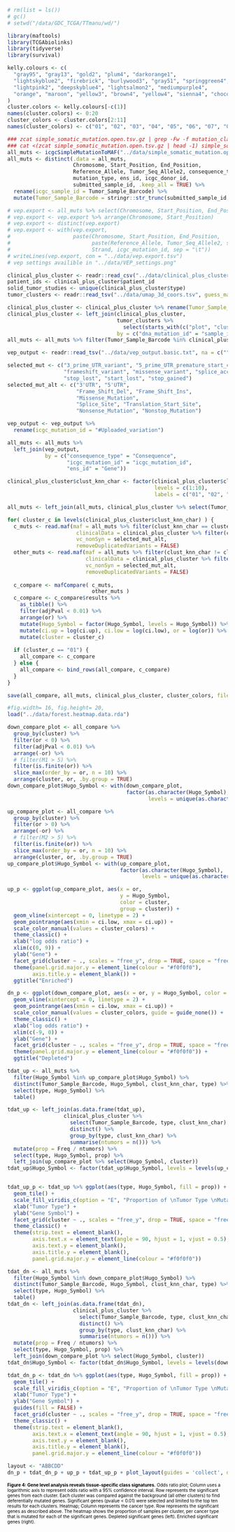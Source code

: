 ```r
# rm(list = ls())
# gc()
# setwd("/data/GDC_TCGA/TTmanu/wd/")

library(maftools)
library(TCGAbiolinks)
library(tidyverse)
library(survival)

kelly.colours <- c(
  "gray95", "gray13", "gold2", "plum4", "darkorange1",
  "lightskyblue2", "firebrick", "burlywood3", "gray51", "springgreen4",
  "lightpink2", "deepskyblue4", "lightsalmon2", "mediumpurple4",
  "orange", "maroon", "yellow3", "brown4", "yellow4", "sienna4", "chocolate", "gray19"
)
cluster.colors <- kelly.colours[-c(1)]
names(cluster.colors) <- 0:20
cluster_colors <- cluster.colors[2:11]
names(cluster_colors) <- c("01", "02", "03", "04", "05", "06", "07", "08", "09", "10")

### zcat simple_somatic_mutation.open.tsv.gz | grep -Fw -f mutation_classes.txt > simple_somatic_mutation.open.selmuts.tsv
### cat <(zcat simple_somatic_mutation.open.tsv.gz | head -1) simple_somatic_mutation.open.selmuts.tsv | gzip -c - >simple_somatic_mutation.open.selmuts.tsv.gz
all_muts <- icgcSimpleMutationToMAF("../data/simple_somatic_mutation.open.selmuts.tsv.gz", removeDuplicatedVariants = FALSE, addHugoSymbol = TRUE)
all_muts <- distinct(.data = all_muts,
                     Chromosome, Start_Position, End_Position, 
                     Reference_Allele, Tumor_Seq_Allele2, consequence_type, 
                     mutation_type, ens_id, icgc_donor_id, 
                     submitted_sample_id, .keep_all = TRUE) %>% 
  rename(icgc_sample_id = Tumor_Sample_Barcode) %>% 
  mutate(Tumor_Sample_Barcode = stringr::str_trunc(submitted_sample_id, 16, ellipsis = ""))

# vep.export <- all_muts %>% select(Chromosome, Start_Position, End_Position, Reference_Allele, Tumor_Seq_Allele2, Strand, icgc_mutation_id)
# vep.export <- vep.export %>% arrange(Chromosome, Start_Position)
# vep.export <- distinct(vep.export)
# vep.export <- with(vep.export,
#                    paste(Chromosome, Start_Position, End_Position,
#                          paste(Reference_Allele, Tumor_Seq_Allele2, sep = "/"),
#                          Strand, icgc_mutation_id, sep = "\t"))
# writeLines(vep.export, con = "../data/vep.export.tsv")
# vep settings availible in "../data/VEP_settings.png"

clinical_plus_cluster <- readr::read_csv("../data/clinical_plus_cluster.csv")
patient_ids <- clinical_plus_cluster$patient_id
solid_tumor_studies <- unique(clinical_plus_cluster$type)
tumor_clusters <- readr::read_tsv("../data/umap_3d_coors.tsv", guess_max = 10000)

clinical_plus_cluster <- clinical_plus_cluster %>% rename(Tumor_Sample_Barcode = sample_id)
clinical_plus_cluster <- left_join(clinical_plus_cluster,
                                   tumor_clusters %>% 
                                     select(starts_with(c("plot", "cluster", "clust_knn", "sample_id"))),
                                   by = c("dna_mutation_id" = "sample_id"))
all_muts <- all_muts %>% filter(Tumor_Sample_Barcode %in% clinical_plus_cluster$Tumor_Sample_Barcode)

vep_output <- readr::read_tsv("../data/vep_output.basic.txt", na = c("", "NA", "-"), guess_max = 10000)

selected_mut <- c("3_prime_UTR_variant", "5_prime_UTR_premature_start_codon_gain_variant", "5_prime_UTR_variant", 
                  "frameshift_variant", "missense_variant", "splice_acceptor_variant", "splice_donor_variant",
                  "stop_lost", "start_lost", "stop_gained")
selected_mut_alt <- c("3'UTR", "5'UTR", 
                      "Frame_Shift_Del", "Frame_Shift_Ins",
                      "Missense_Mutation", 
                      "Splice_Site", "Translation_Start_Site", 
                      "Nonsense_Mutation", "Nonstop_Mutation")

vep_output <- vep_output %>% 
  rename(icgc_mutation_id = "#Uploaded_variation")

all_muts <- all_muts %>% 
  left_join(vep_output, 
            by = c("consequence_type" = "Consequence", 
                   "icgc_mutation_id" = "icgc_mutation_id",
                   "ens_id" = "Gene"))

clinical_plus_cluster$clust_knn_char <- factor(clinical_plus_cluster$clust_knn, 
                                               levels = c(1:10), 
                                               labels = c("01", "02", "03", "04", "05", "06", "07", "08", "09", "10"))

all_muts <- left_join(all_muts, clinical_plus_cluster %>% select(Tumor_Sample_Barcode, clust_knn, clust_knn_char, type) %>% distinct())

for( cluster_c in levels(clinical_plus_cluster$clust_knn_char) ) {
  c_muts <- read.maf(maf = all_muts %>% filter(clust_knn_char == cluster_c),
                      clinicalData = clinical_plus_cluster %>% filter(clust_knn_char == cluster_c),
                      vc_nonSyn = selected_mut_alt, 
                      removeDuplicatedVariants = FALSE)
  other_muts <- read.maf(maf = all_muts %>% filter(clust_knn_char != cluster_c),
                         clinicalData = clinical_plus_cluster %>% filter(clust_knn_char != cluster_c),
                         vc_nonSyn = selected_mut_alt, 
                         removeDuplicatedVariants = FALSE)
  
  c_compare <- mafCompare( c_muts,
                           other_muts )
  c_compare <- c_compare$results %>% 
    as_tibble() %>% 
    filter(adjPval < 0.01) %>%
    arrange(or) %>% 
    mutate(Hugo_Symbol = factor(Hugo_Symbol, levels = Hugo_Symbol)) %>%
    mutate(ci.up = log(ci.up), ci.low = log(ci.low), or = log(or)) %>%
    mutate(cluster = cluster_c)
  
  if (cluster_c == "01") {
    all_compare <- c_compare
  } else {
    all_compare <- bind_rows(all_compare, c_compare)
  }
}

save(all_compare, all_muts, clinical_plus_cluster, cluster_colors, file = "../data/forest.heatmap.data.rda")
```

```r
#fig.width= 16, fig.height= 20,
load("../data/forest.heatmap.data.rda")

down_compare_plot <- all_compare %>%
  group_by(cluster) %>%
  filter(or < 0) %>%
  filter(adjPval < 0.01) %>%
  arrange(-or) %>%
  # filter(M1 > 5) %>%
  filter(is.finite(or)) %>%
  slice_max(order_by = or, n = 10) %>%
  arrange(cluster, or, .by.group = TRUE)
down_compare_plot$Hugo_Symbol <- with(down_compare_plot, 
                                      factor(as.character(Hugo_Symbol), 
                                             levels = unique(as.character(Hugo_Symbol))))

up_compare_plot <- all_compare %>%
  group_by(cluster) %>%
  filter(or > 0) %>%
  arrange(-or) %>%
  # filter(M2 > 5) %>%
  filter(is.finite(or)) %>%
  slice_max(order_by = or, n = 10) %>%
  arrange(cluster, or, .by.group = TRUE)
up_compare_plot$Hugo_Symbol <- with(up_compare_plot,
                                    factor(as.character(Hugo_Symbol),
                                           levels = unique(as.character(Hugo_Symbol))))

up_p <- ggplot(up_compare_plot, aes(x = or, 
                                    y = Hugo_Symbol, 
                                    color = cluster, 
                                    group = cluster)) +
  geom_vline(xintercept = 0, linetype = 2) + 
  geom_pointrange(aes(xmin = ci.low, xmax = ci.up)) +
  scale_color_manual(values = cluster_colors) +
  theme_classic() +
  xlab("log odds ratio") +
  xlim(c(0, 9)) +
  ylab("Gene") +
  facet_grid(cluster ~ ., scales = "free_y", drop = TRUE, space = "free_y", switch = "y") +
  theme(panel.grid.major.y = element_line(colour = "#f0f0f0"),
        axis.title.y = element_blank()) +
  ggtitle("Enriched")

dn_p <- ggplot(down_compare_plot, aes(x = or, y = Hugo_Symbol, color = cluster, group = cluster)) +
  geom_vline(xintercept = 0, linetype = 2) + 
  geom_pointrange(aes(xmin = ci.low, xmax = ci.up)) +
  scale_color_manual(values = cluster_colors, guide = guide_none()) +
  theme_classic() +
  xlab("log odds ratio") +
  xlim(c(-9, 0)) + 
  ylab("Gene") +
  facet_grid(cluster ~ ., scales = "free_y", drop = TRUE, space = "free_y", switch = "y") +
  theme(panel.grid.major.y = element_line(colour = "#f0f0f0")) +
  ggtitle("Depleted")

tdat_up <- all_muts %>%
  filter(Hugo_Symbol %in% up_compare_plot$Hugo_Symbol) %>%
  distinct(Tumor_Sample_Barcode, Hugo_Symbol, clust_knn_char, type) %>%
  select(type, Hugo_Symbol) %>%
  table()

tdat_up <- left_join(as.data.frame(tdat_up), 
                  clinical_plus_cluster %>%
                    select(Tumor_Sample_Barcode, type, clust_knn_char) %>% 
                    distinct() %>% 
                    group_by(type, clust_knn_char) %>% 
                    summarise(ntumors = n())) %>% 
  mutate(prop = Freq / ntumors) %>%
  select(type, Hugo_Symbol, prop) %>%
  left_join(up_compare_plot %>% select(Hugo_Symbol, cluster))
tdat_up$Hugo_Symbol <- factor(tdat_up$Hugo_Symbol, levels = levels(up_compare_plot$Hugo_Symbol))


tdat_up_p <- tdat_up %>% ggplot(aes(type, Hugo_Symbol, fill = prop)) + 
  geom_tile() + 
  scale_fill_viridis_c(option = "E", "Proportion of \nTumor Type \nMutated Within \nCluster", limits = c(0,1)) + 
  xlab("Tumor Type") +
  ylab("Gene Symbol") +
  facet_grid(cluster ~ ., scales = "free_y", drop = TRUE, space = "free_y") +
  theme_classic() +
  theme(strip.text = element_blank(), 
        axis.text.x = element_text(angle = 90, hjust = 1, vjust = 0.5),
        axis.text.y = element_blank(),
        axis.title.y = element_blank(),
        panel.grid.major.y = element_line(colour = "#f0f0f0"))

tdat_dn <- all_muts %>%
  filter(Hugo_Symbol %in% down_compare_plot$Hugo_Symbol) %>%
  distinct(Tumor_Sample_Barcode, Hugo_Symbol, clust_knn_char, type) %>%
  select(type, Hugo_Symbol) %>%
  table()
tdat_dn <- left_join(as.data.frame(tdat_dn), 
                     clinical_plus_cluster %>%
                       select(Tumor_Sample_Barcode, type, clust_knn_char) %>% 
                       distinct() %>% 
                       group_by(type, clust_knn_char) %>% 
                       summarise(ntumors = n())) %>% 
  mutate(prop = Freq / ntumors) %>%
  select(type, Hugo_Symbol, prop) %>%
  left_join(down_compare_plot %>% select(Hugo_Symbol, cluster))
tdat_dn$Hugo_Symbol <- factor(tdat_dn$Hugo_Symbol, levels = levels(down_compare_plot$Hugo_Symbol))

tdat_dn_p <- tdat_dn %>% ggplot(aes(type, Hugo_Symbol, fill = prop)) + 
  geom_tile() + 
  scale_fill_viridis_c(option = "E", "Proportion of \nTumor Type \nMutated Within \nCluster", limits = c(0,1)) + 
  xlab("Tumor Type") +
  ylab("Gene Symbol") +
  guides(fill = FALSE) +
  facet_grid(cluster ~ ., scales = "free_y", drop = TRUE, space = "free_y") +
  theme_classic() +
  theme(strip.text = element_blank(), 
        axis.text.x = element_text(angle = 90, hjust = 1, vjust = 0.5),
        axis.text.y = element_blank(),
        axis.title.y = element_blank(),
        panel.grid.major.y = element_line(colour = "#f0f0f0"))

layout <- "ABBCDD"
dn_p + tdat_dn_p + up_p + tdat_up_p + plot_layout(guides = 'collect', design = layout) & theme(legend.position = "bottom")

```

<p style="FONT-SIZE:10px; COLOR:#000000; LINE-HEIGHT:12px;">**Figure 4: Gene level analysis reveals tissue-specific class signatures.** Odds ratio plot; Column uses a logarithmic axis to represent odds ratio with a 95% confidence interval. Row represents the significant genes from each cluster. Each cluster was compared against the background (all other clusters) to find deferentially mutated genes. Significant genes (pvalue < 0.01) were selected and limited to the top ten results for each clusters. Heatmap; Column represents the cancer type. Row represents the significant genes as described above. The heatmap shows the proportion of samples per cluster, per cancer type that is mutated for each of the significant genes. Depleted significant genes (left). Enriched significant genes (right).</p>